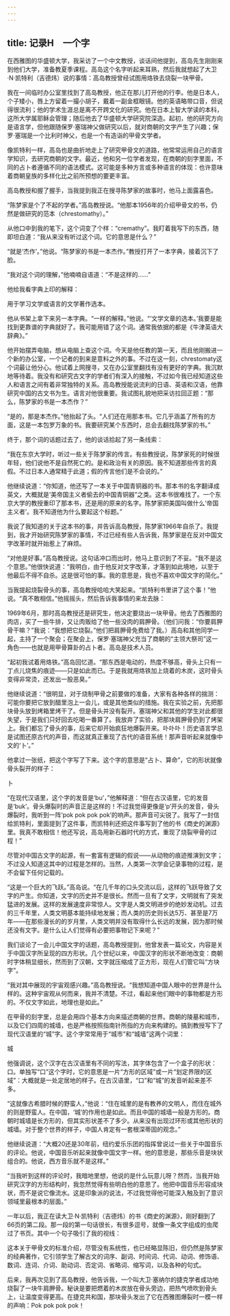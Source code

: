 ```yaml
---
---
---
```

title: 记录H　一个字
---






在西雅图的华盛顿大学，我采访了一个中文教授，谈话间他提到，高岛先生刚刚来到他们大学，准备教夏季课程。高岛这个名字听起来耳熟，然后我就想起了大卫·N·凯特利（吉德炜）说的事情：高岛教授曾经试图用烙铁去烧裂一块甲骨。

我在一间临时办公室里找到了高岛教授，他正在那儿打开他的行李。他是日本人，个子矮小，唇上方留着一撮小胡子，戴着一副金框眼镜。他的英语略带口音，但说得很流利；他的学术生涯总是离不开跨文化的研究。他在日本上智大学读的本科，这所大学属耶稣会管理；随后他去了华盛顿大学研究院深造。起初，他的研究方向是语言学，但他跟随保罗·塞瑞神父做研究以后，就对商朝的文字产生了兴趣；保罗·塞瑞是一个比利时神父，也是一个有造诣的甲骨文学者。

像凯特利一样，高岛也是曲折地走上了研究甲骨文的道路，他常常运用自己的语言学知识，去研究商朝的文字。最近，他和另一位学者发现，在商朝的刻字里面，不同的占卜者遵循不同的语法模式。这可能是多种方言或多种语言的体现：也许意味着商朝皇族的多样化比之前所预想的要更丰富。

高岛教授和握了握手，当我提到我正在搜寻陈梦家的故事时，他马上面露喜色。

“陈梦家是个了不起的学者。”高岛教授说。“他那本1956年的介绍甲骨文的书，仍然是做研究的范本（chrestomathy）。”

从他口中到我的笔下，这个词变了个样：“cremathy”。我盯着我写下的东西，随即坦白道：“我从来没有听过这个词。它的意思是什么？”

“就是‘杰作’。”他说。“陈梦家的书是一本杰作。”教授打开了一本字典，接着沉下了脸。

“我对这个词的理解，”他喃喃自语道：“不是这样的……”

他给我看字典上印的解释：

用于学习文学或语言的文学著作选本。

他从书架上拿下来另一本字典。“一样的解释。”他说。“‘文学文章的选本。’我要是能找到更靠谱的字典就好了。我可能用错了这个词。通常我依据的都是《牛津英语大辞典》。”

他开始摆弄电脑，想从电脑上查这个词。今天是他任教的第一天，而且他刚搬进一个新的办公室，一个记者的到来是意料之外的事。不过在这一刻，chrestomaty这个词最让他分心。他试着上网搜寻，又在办公室里翻找有没有更好的字典。我沉默地等待着。我没有和研究古文字的学者们有深入的接触，不过如今我已经知道这些人和语言之间有着非常独特的关系。高岛教授能说流利的日语、英语和汉语，他靠研究中国的古文书为生。语言对他很重要。我试图礼貌地把采访拉回正题：“那么，陈梦家的书是一本杰作？”

“是的，那是本杰作。”他抬起了头。“人们还在用那本书。它几乎涵盖了所有的方面，这是一本包罗万象的书。我要研究某个东西时，总会去翻找陈梦家的书。”

终于，那个词的话题过去了，他的谈话拾起了另一条线索：

“我在东京大学时，听过一些关于陈梦家的传言。有些教授说，陈梦家死的时候很年轻，他们说他不是自然死亡的。是和政治有关的原因。我不知道那些传言的真假。不过日本人通常精于此道；假的传言他们是不会说的。”

他继续说道：“你知道，他还写了一本关于中国青铜器的书。那本书的名字翻译成英文，大概就是‘美帝国主义者偷去的中国青铜器”之类。这本书很难找了。一个东京大学的教授重印了那本书，还是用的原来的名字。陈梦家把美国叫做什么‘帝国主义者’。我不知道他为什么要起这个标题。”

我说了我知道的关于这本书的事，并告诉高岛教授，陈梦家1966年自杀了。我提到，我才开始研究陈梦家的事情，不过已经有些人告诉我，陈梦家是在反对中国文字改革时就开始惹上了麻烦。

“对他是好事。”高岛教授说。这句话冲口而出时，他马上意识到了不妥。“我不是这个意思。”他很快说道：“我明白，由于他反对文字改革，才落到如此境地，以至于他最后不得不自杀。这是很可怕的事。我的意思是，我也不喜欢中国文字的简化。”

当我提起烧裂骨头的事，高岛教授哈哈大笑起来。“凯特利书里讲了这个事！”他说。“真不敢相信。”他摇摇头，然后告诉我事情的来龙去脉：

1969年6月，那时高岛教授还是研究生，他决定要烧出一块甲骨。他去了西雅图的肉店，买了一些牛排，又让肉贩给了他一些没肉的肩胛骨。（他们问我：“你要肩胛骨干嘛？”我说：“我想把它烧裂。”他们把肩胛骨免费给了我。）高岛和其他同学一起，主持了一个聚会；在聚会上，保罗·塞瑞神父充当了商朝的“主领大祭司”这一角色——也就是用甲骨算卦的占卜者。高岛是技术人员。

“起初我试着用烙铁。”高岛回忆道。“那东西是电动的，热度不够高，骨头上只有一丁点儿烧焦的痕迹——只是如此而已。于是我就用烙铁加上烧着的木炭，这时骨头变得非常烫，还发出一股恶臭。”

他继续说道：“很明显，对于烧制甲骨之前要做的准备，大家有各种各样的揣测：可能你要把它放到醋里泡上一会儿，或是其他类似的措施。我在实验之前，先把那块骨头放到烤箱里烤干了。但是骨头并没有裂开。塞瑞神父和其他的学生对此都很失望，于是我们只好回去吃喝一番算了。我放弃了实验，把那块肩胛骨扔到了烤架上。我们都忘了骨头的事，后来它却开始疯狂地爆裂开来。卟卟卟！历史语言学总是试图还原古代的声音，而这就真正重现了古代的语音系统！那声音听起来就像中文的‘卜’。”

他拿过一张纸，把这个字写了下来。这个字的意思是“占卜、算命”，它的形状就像骨头裂开的样子：

卜

“在现代汉语里，这个字的发音是‘bu’，”他解释道：“但在古汉语里，它的发音是‘buk’。骨头爆裂时的声音正是这样的！不过我觉得更像是‘p’开头的发音，骨头爆裂时，我听到一阵‘pok pok pok pok’的响声。那声音可尖锐了。我写了一封信给凯特利，里面提到了这件事，而凯特利还把这件事写到了他的书《商史的渊源》里。我真不敢相信！他还写说，高岛用新石器时代的方式，重现了烧裂甲骨的过程！”

尽管对中国古文字的起源，有一套富有逻辑的假说——从动物的痕迹推演到文字；不过没人知道这其中的过程是怎样的。当然，人类第一次学会记录事物的过程，是不会留下任何记载的。

“这是一个巨大的飞跃。”高岛说。“在几千年的口头交流以后，这样的飞跃导致了文字的产生。你知道，文字的历史并不是很长。然而一旦有了文字，文明就有了突发猛进的发展。这样的发展速度非常惊人。文字是人类文明进步的绝妙发动机。过去的三千年里，人类文明基本能持续地发展；而人类的历史则长达5万、甚至是7万年——在那些漫长的的岁月里，人类文明并没有取得什么长远的发展，因为那时候还没有文字。是什么让人们觉得有必要把事物记下来呢？”

我们谈论了一会儿中国文字的话题，高岛教授提到，他曾发表一篇论文，内容是关于中国汉字所呈现的四方形状。几个世纪以来，中国汉字的形状不断地改变：商朝时字体稍显细长，然而到了汉朝，文字就压缩成了正方形，现在人们管它叫“方块字”。

“我对其中展现的宇宙观感兴趣。”高岛教授说。“我想知道中国人眼中的世界是什么样的。这种宇宙观从何而来，我并不清楚。不过，看起来他们眼中的事物都是方形的。不仅文字如此，地理也是如此。”

在甲骨的刻字里，总是会用四个基本方向来描述商朝的世界。商朝的陵墓和城市，以及它们四周的城墙，也是严格按照指南针所指的方向来构建的。搞到教授写下了现代汉语里的“城”字。这个字常常用于“城市”和“城墙”这两个词里：

城

他强调说，这个汉字在古汉语里有不同的写法，其字体包含了一个盒子的形状：口。单独写“口”这个字时，它的意思是一片“方形的区域”或一片“划定界限的区域”：大概就是一处定居地的样子。在古汉语里，“口”和“城”的发音听起来差不多。

“这就像古希腊时候的野蛮人，”他说：“住在城里的是有教养的文明人，而住在城外的则是野蛮人。在中国，‘城’的作用也是如此。而且中国的城墙一般是方形的。商朝时城墙是长方形的，但其实形状差不了多少。从来没有出现过环形或其他形状的城墙。对于整个世界的样子，中国人肯定有一套根深蒂固的观念。”

他继续说道：“大概20还是30年前，纽约爱乐乐团的指挥曾说过一些关于中国音乐的评论。他说，中国音乐听起来就像中国文字一样。他的意思是，那些乐音是块状组合的。他说，西方音乐就不是这样。”

“当我听到这样的评论时，我暗地里想，他说的是什么玩意儿呀？然而，当我开始研究汉字的方形结构时，我忽然觉得有些明白他的意思了。他把中国音乐形容成块状，而不是说它像流水。这是印象派的说法，不过我觉得他可能深入触及到了意识领域里最根本的层面。”

一年以后，我正在读大卫·N·凯特利（吉德炜）的书《商史的渊源》，刚好翻到了66页的第二段。那一段的第一句话很长，有很多逗号，就像一条文字组成的虫爬过了书页。其中一个句子吸引了我的视线：

这本关于甲骨文的标准介绍，尽管没有系统性，也已经略显陈旧，但仍然是陈梦家的经典著作，它引领学生了解古文的词序、副词、时间词、代词、动词、修饰语、数词、连词、介词、助动词、否定词、省略词、缩写词，以及各种的句式。

后来，我再次见到了高岛教授，他告诉我，一个叫大卫·塞纳尔的捷克学者成功地烧裂了一块牛肩胛骨。秘诀是要把燃着的木炭放在骨头旁边，把热气喷吹到骨头上，让温度变得更高。在捷克共和国，那块骨头发出了它在西雅图爆裂时一模一样的声响：Pok pok pok pok！